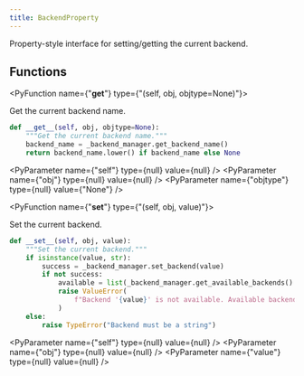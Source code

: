 ```yaml
---
title: BackendProperty
---
```


Property-style interface for setting/getting the current backend.

## Functions

<PyFunction name={"__get__"} type={"(self, obj, objtype=None)"}>

Get the current backend name.

<PySourceCode >

```python
def __get__(self, obj, objtype=None):
    """Get the current backend name."""
    backend_name = _backend_manager.get_backend_name()
    return backend_name.lower() if backend_name else None
```

</PySourceCode>

<div >

<PyParameter name={"self"} type={null} value={null} />
<PyParameter name={"obj"} type={null} value={null} />
<PyParameter name={"objtype"} type={null} value={"None"} />

</div>

<PyFunctionReturn type={null} />

</PyFunction>

<PyFunction name={"__set__"} type={"(self, obj, value)"}>

Set the current backend.

<PySourceCode >

```python
def __set__(self, obj, value):
    """Set the current backend."""
    if isinstance(value, str):
        success = _backend_manager.set_backend(value)
        if not success:
            available = list(_backend_manager.get_available_backends().keys())
            raise ValueError(
                f"Backend '{value}' is not available. Available backends: {available}"
            )
    else:
        raise TypeError("Backend must be a string")
```

</PySourceCode>

<div >

<PyParameter name={"self"} type={null} value={null} />
<PyParameter name={"obj"} type={null} value={null} />
<PyParameter name={"value"} type={null} value={null} />

</div>

<PyFunctionReturn type={null} />

</PyFunction>